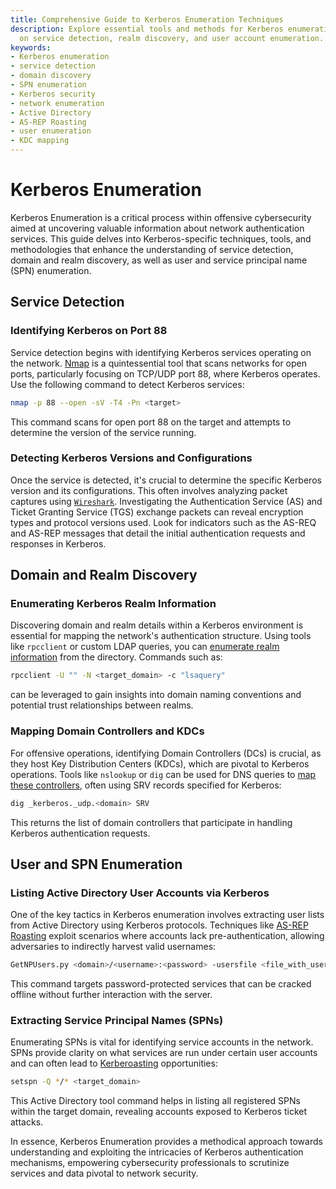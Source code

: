 ```yaml
---
title: Comprehensive Guide to Kerberos Enumeration Techniques
description: Explore essential tools and methods for Kerberos enumeration, focusing
  on service detection, realm discovery, and user account enumeration.
keywords:
- Kerberos enumeration
- service detection
- domain discovery
- SPN enumeration
- Kerberos security
- network enumeration
- Active Directory
- AS-REP Roasting
- user enumeration
- KDC mapping
---
```


# Kerberos Enumeration

Kerberos Enumeration is a critical process within offensive cybersecurity aimed at uncovering valuable information about network authentication services. This guide delves into Kerberos-specific techniques, tools, and methodologies that enhance the understanding of service detection, domain and realm discovery, as well as user and service principal name (SPN) enumeration.

## Service Detection

### Identifying Kerberos on Port 88
Service detection begins with identifying Kerberos services operating on the network. [Nmap](../service_detection) is a quintessential tool that scans networks for open ports, particularly focusing on TCP/UDP port 88, where Kerberos operates. Use the following command to detect Kerberos services:
```bash
nmap -p 88 --open -sV -T4 -Pn <target>
```
This command scans for open port 88 on the target and attempts to determine the version of the service running.

### Detecting Kerberos Versions and Configurations
Once the service is detected, it's crucial to determine the specific Kerberos version and its configurations. This often involves analyzing packet captures using [`Wireshark`](../service_detection/detecting_kerberos_versions_and_configurations/). Investigating the Authentication Service (AS) and Ticket Granting Service (TGS) exchange packets can reveal encryption types and protocol versions used. Look for indicators such as the AS-REQ and AS-REP messages that detail the initial authentication requests and responses in Kerberos.

## Domain and Realm Discovery

### Enumerating Kerberos Realm Information
Discovering domain and realm details within a Kerberos environment is essential for mapping the network's authentication structure. Using tools like `rpcclient` or custom LDAP queries, you can [enumerate realm information](../domain_and_realm_discovery/enumerating_kerberos_realm_information/) from the directory. Commands such as:
```bash
rpcclient -U "" -N <target_domain> -c "lsaquery"
```
can be leveraged to gain insights into domain naming conventions and potential trust relationships between realms.

### Mapping Domain Controllers and KDCs
For offensive operations, identifying Domain Controllers (DCs) is crucial, as they host Key Distribution Centers (KDCs), which are pivotal to Kerberos operations. Tools like `nslookup` or `dig` can be used for DNS queries to [map these controllers](../domain_and_realm_discovery/mapping_domain_controllers_and_kdcs/), often using SRV records specified for Kerberos:
```bash
dig _kerberos._udp.<domain> SRV
```
This returns the list of domain controllers that participate in handling Kerberos authentication requests.

## User and SPN Enumeration

### Listing Active Directory User Accounts via Kerberos
One of the key tactics in Kerberos enumeration involves extracting user lists from Active Directory using Kerberos protocols. Techniques like [AS-REP Roasting](../user_and_spn_enumeration/listing_active_directory_user_accounts_via_kerberos/) exploit scenarios where accounts lack pre-authentication, allowing adversaries to indirectly harvest valid usernames:
```bash
GetNPUsers.py <domain>/<username>:<password> -usersfile <file_with_usernames>
```
This command targets password-protected services that can be cracked offline without further interaction with the server.

### Extracting Service Principal Names (SPNs)
Enumerating SPNs is vital for identifying service accounts in the network. SPNs provide clarity on what services are run under certain user accounts and can often lead to [Kerberoasting](../user_and_spn_enumeration/extracting_service_principal_names_spns/) opportunities:
```bash
setspn -Q */* <target_domain>
```
This Active Directory tool command helps in listing all registered SPNs within the target domain, revealing accounts exposed to Kerberos ticket attacks.

In essence, Kerberos Enumeration provides a methodical approach towards understanding and exploiting the intricacies of Kerberos authentication mechanisms, empowering cybersecurity professionals to scrutinize services and data pivotal to network security.